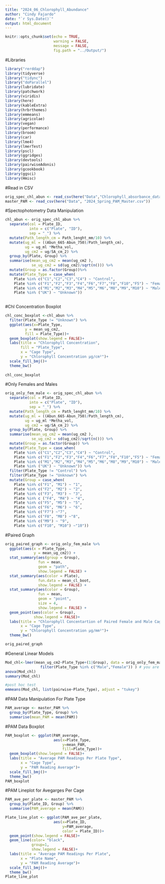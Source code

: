 ```yaml
---
title: "2024_06_Chlorophyll_Abundance"
author: "Cindy Fajardo"
date: "`r Sys.Date()`"
output: html_document
---
```


```r
knitr::opts_chunk$set(echo = TRUE,
                      warning = FALSE,
                      message = FALSE,
                      fig.path = "../Output/")
```

#Libraries
```r
library("rerddap")
library(tidyverse)
library("tidync")
library("doParallel")
library(lubridate)
library(patchwork)
library(viridis)
library(here)
library(kableExtra)
library(hrbrthemes)
library(emmeans)
library(agricolae)
library(vegan)
library(performance)
library(broom)
library(car)
library(lme4)
library(lmerTest)
library(pscl)
library(ggridges)
library(devtools)
library(pairwiseAdonis)
library(gcookbook)
library(ggsci)
library(Hmisc)
```

#Read in CSV
```r
orig_spec_chl_abun <- read_csv(here("Data","Chlorophyll_absorbance_data_sheet_orig.csv"))
master_PAM <- read_csv(here("Data", "2024_Spring_PAM_Master.csv"))

```

#Spectophotometry Data Manipulation
```r
chl_abun <- orig_spec_chl_abun %>%
  separate(col = Plate_ID,
           into = c("Plate", "ID"),
           sep = "_") %>%
  mutate(Path_length_cm = Path_lenght_mm/10) %>% 
  mutate(ug_ml = ((Abun_665-Abun_750)/Path_length_cm),
         ug = ug_ml *Metha_vol,
         ug_cm2 = ug/SA_cm_2) %>% 
  group_by(Plate, Group) %>% 
  summarise(mean_ug_cm2 = mean(ug_cm2 ),
            se_ug_cm2 = sd(ug_cm2)/sqrt(n())) %>% 
  mutate(Group = as.factor(Group))%>% 
  mutate(Plate_Type = case_when(
    Plate %in% c("C1","C2","C3","C4") ~ "Control",
    Plate %in% c("F1","F2","F3","F4","F6","F7","F8","F10","F5") ~ "Female",
    Plate %in% c("M1","M2","M3","M4","M5","M6","M8","M9","M10") ~ "Male",
    Plate %in% ("UK") ~ "Unknown"))
  
```


#Chl Concentration Boxplot
```r
chl_conc_boxplot <-chl_abun %>% 
  filter(Plate_Type != "Unknown") %>% 
  ggplot(aes(x=Plate_Type,
         y = mean_ug_cm2,
         fill = Plate_Type))+
  geom_boxplot(show.legend = FALSE)+
  labs(title = "Chlorophyll Concentration",
       fill = "Plate_Type",
       x = "Cage Type",
       y = "Chlorophyll Concentration μg/cm²")+
  scale_fill_bmj()+
  theme_bw()
  
chl_conc_boxplot


```

#Only Females and Males
```r
orig_only_fem_male <- orig_spec_chl_abun %>%
  separate(col = Plate_ID,
           into = c("Plate", "ID"),
           sep = "_") %>%
  mutate(Path_length_cm = Path_lenght_mm/10) %>% 
  mutate(ug_ml = ((Abun_665-Abun_750)/Path_length_cm),
         ug = ug_ml *Metha_vol,
         ug_cm2 = ug/SA_cm_2) %>% 
  group_by(Plate, Group) %>% 
  summarise(mean_ug_cm2 = mean(ug_cm2 ),
            se_ug_cm2 = sd(ug_cm2)/sqrt(n())) %>% 
  mutate(Group = as.factor(Group)) %>% 
  mutate(Plate_Type = case_when(
    Plate %in% c("C1","C2","C3","C4") ~ "Control",
    Plate %in% c("F1","F2","F3","F4","F6","F7","F8","F10","F5") ~ "Female",
    Plate %in% c("M1","M2","M3","M4","M5","M6","M8","M9","M10") ~ "Male",
    Plate %in% ("UK") ~ "Unknown")) %>% 
  filter(Plate_Type != "Control") %>% 
  filter(Plate_Type != "Unknown") %>% 
  mutate(Group = case_when(
    Plate %in% c("F1", "M1") ~ "1",
    Plate %in% c("F2", "M2") ~ "2",
    Plate %in% c("F3", "M3") ~ "3",
    Plate %in% c ("F4", "M4") ~ "4",
    Plate %in% c("F5", "M5") ~ "5",
    Plate %in% c("F6", "M6") ~ "6",
    Plate %in% c("F7") ~"7",
    Plate %in% c("F8", "M8") ~"8",
    Plate %in% c("M9") ~ "9",
    Plate %in% c("F10", "M10") ~"10"))
```

#Paired Graph
```r
orig_paired_graph <- orig_only_fem_male %>% 
  ggplot(aes(x = Plate_Type, 
             y = mean_ug_cm2)) +
  stat_summary(aes(group = Group), 
               fun = mean, 
               geom = "path",
               show.legend = FALSE) +
  stat_summary(aes(color = Plate), 
               fun.data = mean_cl_boot,
               show.legend = FALSE) +
  stat_summary(aes(color = Group), 
               fun = mean, 
               geom = "point", 
               size = 4,
               show.legend = FALSE) +
  geom_point(aes(color = Group),
             show.legend = FALSE)+
  labs(title = "Chlorophyll Concentartion of Paired Female and Male Cages",
       x = "Cage Type",
       y = "Chlorophyll Concentration μg/mm²")+
  theme_bw()

orig_paired_graph

```

#General Linear Models
```r
Mod_chl<-lmer(mean_ug_cm2~Plate_Type+(1|Group), data = orig_only_fem_male %>%
                filter(Plate_Type %in% c("Male","Female")) ) # you are getting the singularity warning because you have two points without a pair
anova(Mod_chl)
summary(Mod_chl)

#post hoc test
emmeans(Mod_chl, list(pairwise~Plate_Type), adjust = "tukey")
```
#PAM Data Manipulation For Plate Type
```r
PAM_average <- master_PAM %>% 
  group_by(Plate_Type, Group) %>% 
  summarise(mean_PAM = mean(PAM))
```


#PAM Data Boxplot
```r
PAM_boxplot <- ggplot(PAM_average,
                      aes(x=Plate_Type,
                          y=mean_PAM,
                          fill=Plate_Type))+
  geom_boxplot(show.legend = FALSE)+
  labs(title = "Average PAM Readings Per Plate Type",
       x = "Cage Type",
       y = "PAM Reading Average")+
  scale_fill_bmj()+
  theme_bw()
PAM_boxplot

```

#PAM Lineplot for Avegarges Per Cage
```r
PAM_ave_per_plate <- master_PAM %>% 
  group_by(Plate_ID, Group) %>% 
  summarise(PAM_average = mean(PAM))

Plate_line_plot <- ggplot(PAM_ave_per_plate,
                      aes(x=Plate_ID,
                          y=PAM_average,
                          color = Plate_ID))+
  geom_point(show.legend = FALSE)+
  geom_line(color= "black",
            group=1,
            show.legend = FALSE)+
  labs(title = "Average PAM Readings Per Plate",
       x = "Plate Name",
       y = "PAM Reading Average")+
  scale_fill_bmj()+
  theme_bw()
Plate_line_plot

```